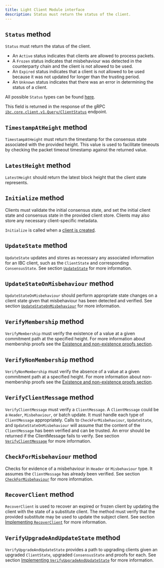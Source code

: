 ```yaml
---
title: Light Client Module interface
description: Status must return the status of the client.
---
```


## `Status` method

`Status` must return the status of the client.

* An `Active` status indicates that clients are allowed to process packets.
* A `Frozen` status indicates that misbehaviour was detected in the counterparty chain and the client is not allowed to be used.
* An `Expired` status indicates that a client is not allowed to be used because it was not updated for longer than the trusting period.
* An `Unknown` status indicates that there was an error in determining the status of a client.

All possible `Status` types can be found [here](https://github.com/cosmos/ibc-go/blob/v7.0.0/modules/core/exported/client.go#L22-L32).

This field is returned in the response of the gRPC [`ibc.core.client.v1.Query/ClientStatus`](https://github.com/cosmos/ibc-go/blob/v7.0.0/modules/core/02-client/types/query.pb.go#L665) endpoint.

## `TimestampAtHeight` method

`TimestampAtHeight` must return the timestamp for the consensus state associated with the provided height.
This value is used to facilitate timeouts by checking the packet timeout timestamp against the returned value.

## `LatestHeight` method

`LatestHeight` should return the latest block height that the client state represents.

## `Initialize` method

Clients must validate the initial consensus state, and set the initial client state and consensus state in the provided client store.
Clients may also store any necessary client-specific metadata.

`Initialize` is called when a [client is created](https://github.com/cosmos/ibc-go/blob/v7.0.0/modules/core/02-client/keeper/client.go#L30).

## `UpdateState` method

`UpdateState` updates and stores as necessary any associated information for an IBC client, such as the `ClientState` and corresponding `ConsensusState`. See section [`UpdateState`](/ibc/next/light-clients/developer-guide/updates-and-misbehaviour#updatestate) for more information.

## `UpdateStateOnMisbehaviour` method

`UpdateStateOnMisbehaviour` should perform appropriate state changes on a client state given that misbehaviour has been detected and verified. See section [`UpdateStateOnMisbehaviour`](/ibc/next/light-clients/developer-guide/updates-and-misbehaviour#updatestateonmisbehaviour) for more information.

## `VerifyMembership` method

`VerifyMembership` must verify the existence of a value at a given commitment path at the specified height. For more information about membership proofs
see the [Existence and non-existence proofs section](/ibc/next/light-clients/developer-guide/proofs).

## `VerifyNonMembership` method

`VerifyNonMembership` must verify the absence of a value at a given commitment path at a specified height. For more information about non-membership proofs
see the [Existence and non-existence proofs section](/ibc/next/light-clients/developer-guide/proofs).

## `VerifyClientMessage` method

`VerifyClientMessage` must verify a `ClientMessage`. A `ClientMessage` could be a `Header`, `Misbehaviour`, or batch update.
It must handle each type of `ClientMessage` appropriately. Calls to `CheckForMisbehaviour`, `UpdateState`, and `UpdateStateOnMisbehaviour`
will assume that the content of the `ClientMessage` has been verified and can be trusted. An error should be returned
if the ClientMessage fails to verify. See section [`VerifyClientMessage`](/ibc/next/light-clients/developer-guide/updates-and-misbehaviour#verifyclientmessage) for more information.

## `CheckForMisbehaviour` method

Checks for evidence of a misbehaviour in `Header` or `Misbehaviour` type. It assumes the `ClientMessage`
has already been verified. See section [`CheckForMisbehaviour`](/ibc/next/light-clients/developer-guide/updates-and-misbehaviour#checkformisbehaviour) for more information.

## `RecoverClient` method

`RecoverClient` is used to recover an expired or frozen client by updating the client with the state of a substitute client. The method must verify that the provided substitute may be used to update the subject client. See section [Implementing `RecoverClient`](/ibc/next/light-clients/proposals#implementing-recoverclient) for more information.

## `VerifyUpgradeAndUpdateState` method

`VerifyUpgradeAndUpdateState` provides a path to upgrading clients given an upgraded `ClientState`, upgraded `ConsensusState` and proofs for each. See section [Implementing `VerifyUpgradeAndUpdateState`](/ibc/next/light-clients/developer-guide/upgrades#implementing-verifyupgradeandupdatestate) for more information.
